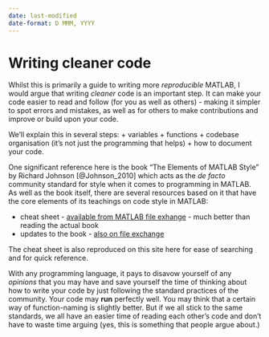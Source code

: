 ```yaml
---
date: last-modified
date-format: D MMM, YYYY
---
```


# Writing cleaner code

Whilst this is primarily a guide to writing more *reproducible* MATLAB, I would argue that writing *cleaner* code is an important step.
It can make your code easier to read and follow (for you as well as others) - making it simpler to spot errors and mistakes, as well as for others to make contributions and improve or build upon your code.

We'll explain this in several steps:
+ variables
+ functions
+ codebase organisation (it's not just the programming that helps)
+ how to document your code.

One significant reference here is the book "The Elements of MATLAB Style" by Richard Johnson [@Johnson_2010] which acts as the *de facto* community standard for style when it comes to programming in MATLAB. As well as the book itself, there are several resources based on it that have the core elements of its teachings on code style in MATLAB:

+ cheat sheet - [available from MATLAB file exhange](https://uk.mathworks.com/matlabcentral/fileexchange/45047-matlab-style-guidelines-cheat-sheet) - much better than reading the actual book
+ updates to the book - [also on file exchange](https://uk.mathworks.com/matlabcentral/fileexchange/36540-updates-to-the-elements-of-matlab-style)

The cheat sheet is also reproduced on this site here for ease of searching and for quick reference.

With any programming language, it pays to disavow yourself of any *opinions* that you may have and save yourself the time of thinking about how to write your code by just following the standard practices of the community.
Your code may **run** perfectly well. You may think that a certain way of function-naming is slightly better.
But if we all stick to the same standards, we all have an easier time of reading each other's code and don't have to waste time arguing (yes, this is something that people argue about.)
